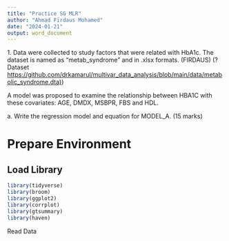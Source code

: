```yaml
---
title: "Practice SG MLR"
author: "Ahmad Firdaus Mohamed"
date: "2024-01-21"
output: word_document
---
```


1\. Data were collected to study factors that were related with HbA1c. The dataset is named as “metab_syndrome” and in .xlsx formats. (FIRDAUS) (? Dataset [https://github.com/drkamarul/multivar_data_analysis/blob/main/data/metabolic_syndrome.dta)](https://github.com/drkamarul/multivar_data_analysis/blob/main/data/metabolic_syndrome.dta))

A model was proposed to examine the relationship between HBA1C with these covariates: AGE, DMDX, MSBPR, FBS and HDL.

a\. Write the regression model and equation for MODEL_A. (15 marks)

# Prepare Environment

## Load Library

```r
library(tidyverse)
library(broom)
library(ggplot2)
library(corrplot)
library(gtsummary)
library(haven)
```

Read Data
